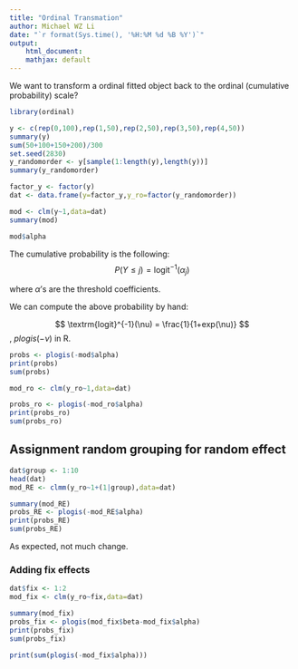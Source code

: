 ```yaml
---
title: "Ordinal Transmation"
author: Michael WZ Li 
date: "`r format(Sys.time(), '%H:%M %d %B %Y')`"
output:
    html_document:
    mathjax: default
---
```


We want to transform a ordinal fitted object back to the ordinal (cumulative probability) scale?

```r
library(ordinal)

y <- c(rep(0,100),rep(1,50),rep(2,50),rep(3,50),rep(4,50))
summary(y)
sum(50+100+150+200)/300
set.seed(2830)
y_randomorder <- y[sample(1:length(y),length(y))]
summary(y_randomorder)

factor_y <- factor(y)
dat <- data.frame(y=factor_y,y_ro=factor(y_randomorder))

mod <- clm(y~1,data=dat)
summary(mod)

mod$alpha

```

The cumulative probability is the following:
$$
P(Y \leq j) = \textrm{logit}^{-1}(\alpha_{j})
$$

where $\alpha$'s are the threshold coefficients.

We can compute the above probability by hand:

$$
\textrm{logit}^{-1}(\nu) = \frac{1}{1+exp(\nu)}
$$
, $plogis(-\nu)$ in R.

```r
probs <- plogis(-mod$alpha)
print(probs)
sum(probs)

mod_ro <- clm(y_ro~1,data=dat)

probs_ro <- plogis(-mod_ro$alpha)
print(probs_ro)
sum(probs_ro)

```

## Assignment random grouping for random effect

```r
dat$group <- 1:10
head(dat)
mod_RE <- clmm(y_ro~1+(1|group),data=dat)

summary(mod_RE)
probs_RE <- plogis(-mod_RE$alpha)
print(probs_RE)
sum(probs_RE)

```
As expected, not much change.

### Adding fix effects 
```r
dat$fix <- 1:2
mod_fix <- clm(y_ro~fix,data=dat)

summary(mod_fix)
probs_fix <- plogis(mod_fix$beta-mod_fix$alpha)
print(probs_fix)
sum(probs_fix)

print(sum(plogis(-mod_fix$alpha)))

```

